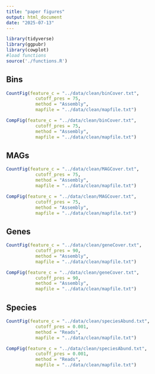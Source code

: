 ```yaml
---
title: "paper figures"
output: html_document
date: "2025-07-13"
---
```


```r

library(tidyverse)
library(ggpubr)
library(cowplot)
#load functions
source('./functions.R')

```

## Bins

```r

CountFig(feature_c = "../data/clean/binCover.txt",
           cutoff_pres = 75,
           method = "Assembly",
           mapfile = "../data/clean/mapfile.txt")

```

```r

CompFig(feature_c = "../data/clean/binCover.txt",
           cutoff_pres = 75,
           method = "Assembly",
           mapfile = "../data/clean/mapfile.txt") 


```

## MAGs

```r

CountFig(feature_c = "../data/clean/MAGCover.txt",
           cutoff_pres = 75,
           method = "Assembly",
           mapfile = "../data/clean/mapfile.txt") 

```

```r

CompFig(feature_c = "../data/clean/MAGCover.txt",
           cutoff_pres = 75,
           method = "Assembly",
           mapfile = "../data/clean/mapfile.txt")


```


## Genes

```r

CountFig(feature_c = "../data/clean/geneCover.txt",
           cutoff_pres = 90,
           method = "Assembly",
           mapfile = "../data/clean/mapfile.txt") 

```

```r

CompFig(feature_c = "../data/clean/geneCover.txt",
           cutoff_pres = 90,
           method = "Assembly",
           mapfile = "../data/clean/mapfile.txt") 


```

## Species

```r

CountFig(feature_c = "../data/clean/speciesAbund.txt",
           cutoff_pres = 0.001,
           method = "Reads",
           mapfile = "../data/clean/mapfile.txt") 

```

```r

CompFig(feature_c = "../data/clean/speciesAbund.txt",
           cutoff_pres = 0.001,
           method = "Reads",
           mapfile = "../data/clean/mapfile.txt") 


```
